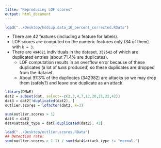 ```yaml
---
title: "Reproducing LOF scores"
output: html_document
---
```


```r
load("../Desktop/kddcup.data_10_percent_corrected.RData")
```

- There are 42 features (including a feature for labels).
- LOF scores are computed on the numeric features only (34 of them) with `k = 3`.
- There are `494021` individuals in the dataset, `352542` of which are duplicated entries (about 71.4% are duplicates).
    - LOF computation results in an overflow error because of these duplicates (a lot of `NaN`s produced) so these duplicates are dropped from the dataset.
    - About 97.3% of the duplicates (342982) are attacks so we may drop them (safely?) and leave one duplicate as an attack.

```r
library(DMwR)
dat2 = subset(dat, select=-c(2,3,4,7,12,20,21,22,42))
dat3 = dat2[!duplicated(dat2), ]
outlier.scores = lofactor(dat3, k=3)

sum(outlier.scores > 1)
dat4 = dat3
dat4$attack_type = dat[!duplicated(dat2), 42]
```

```r
load("../Desktop/outlier.scores.RData")
## Detection rate:
sum(outlier.scores > 1.1) / sum(dat4$attack_type != "normal.")

```







